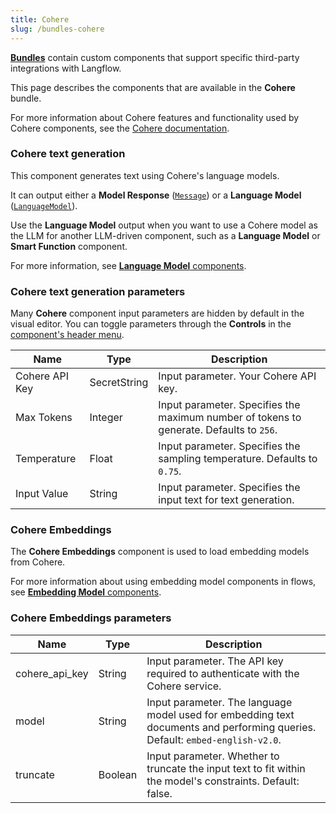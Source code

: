 ```yaml
---
title: Cohere
slug: /bundles-cohere
---
```



<Icon name="Blocks" aria-hidden="true" /> [**Bundles**](/components-bundle-components) contain custom components that support specific third-party integrations with Langflow.

This page describes the components that are available in the **Cohere** bundle.

For more information about Cohere features and functionality used by Cohere components, see the [Cohere documentation](https://cohere.ai/).

### Cohere text generation

This component generates text using Cohere's language models.

It can output either a **Model Response** ([`Message`](/data-types#message)) or a **Language Model** ([`LanguageModel`](/data-types#languagemodel)).

Use the **Language Model** output when you want to use a Cohere model as the LLM for another LLM-driven component, such as a **Language Model** or **Smart Function** component.

For more information, see [**Language Model** components](/components-models).

### Cohere text generation parameters

Many **Cohere** component input parameters are hidden by default in the visual editor.
You can toggle parameters through the <Icon name="SlidersHorizontal" aria-hidden="true"/> **Controls** in the [component's header menu](/concepts-components#component-menus).

| Name | Type | Description |
|------|------|-------------|
| Cohere API Key | SecretString | Input parameter. Your Cohere API key. |
| Max Tokens | Integer | Input parameter. Specifies the maximum number of tokens to generate. Defaults to `256`. |
| Temperature | Float | Input parameter. Specifies the sampling temperature. Defaults to `0.75`. |
| Input Value | String | Input parameter. Specifies the input text for text generation. |

### Cohere Embeddings

The **Cohere Embeddings** component is used to load embedding models from Cohere.

For more information about using embedding model components in flows, see [**Embedding Model** components](/components-embedding-models).

### Cohere Embeddings parameters

| Name | Type | Description |
|------|------|-------------|
| cohere_api_key | String | Input parameter. The API key required to authenticate with the Cohere service. |
| model | String | Input parameter. The language model used for embedding text documents and performing queries. Default: `embed-english-v2.0`. |
| truncate | Boolean | Input parameter. Whether to truncate the input text to fit within the model's constraints. Default: false. |